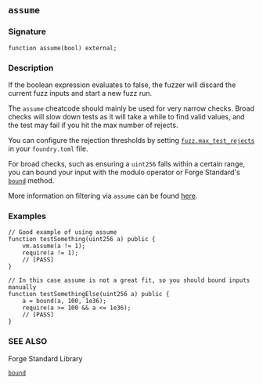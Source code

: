 ## `assume`

### Signature

```solidity
function assume(bool) external;
```

### Description

If the boolean expression evaluates to false, the fuzzer will discard the current fuzz inputs and start a new fuzz run.

The `assume` cheatcode should mainly be used for very narrow checks.
Broad checks will slow down tests as it will take a while to find valid values, and the test may fail if you hit the max number of rejects.

You can configure the rejection thresholds by setting [`fuzz.max_test_rejects`][max-test-rejects] in your `foundry.toml` file.

For broad checks, such as ensuring a `uint256` falls within a certain range, you can bound your input with the modulo operator or Forge Standard's [`bound`][forge-std-bound] method.

More information on filtering via `assume` can be found [here][filtering-guide].

### Examples

```solidity
// Good example of using assume
function testSomething(uint256 a) public {
    vm.assume(a != 1);
    require(a != 1);
    // [PASS]
}
```

```solidity
// In this case assume is not a great fit, so you should bound inputs manually
function testSomethingElse(uint256 a) public {
    a = bound(a, 100, 1e36);
    require(a >= 100 && a <= 1e36);
    // [PASS]
}
```

### SEE ALSO

Forge Standard Library

[`bound`](../reference/forge-std/bound.md)

[max-test-rejects]: ../reference/config/testing.md#max_test_rejects
[forge-std-bound]: ../reference/forge-std/bound.md
[filtering-guide]: https://altsysrq.github.io/proptest-book/proptest/tutorial/filtering.html#filtering
